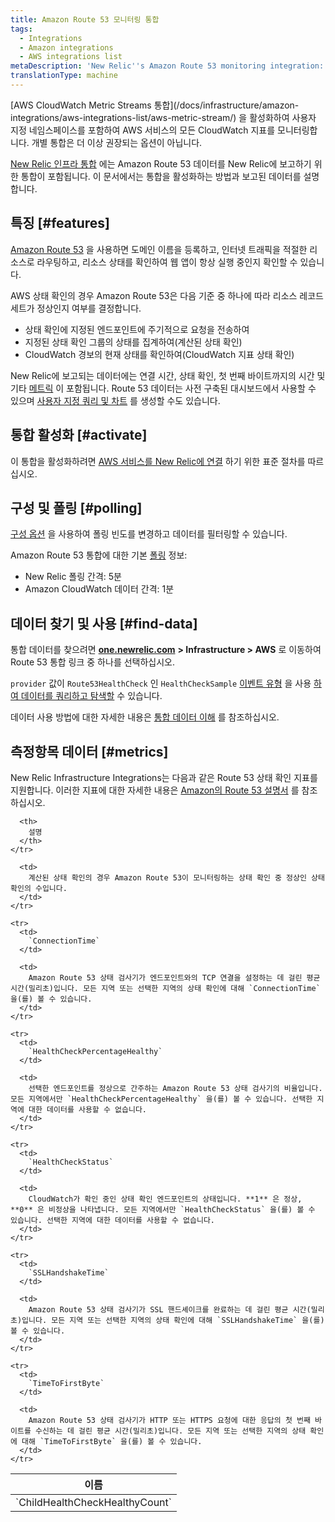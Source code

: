 ```yaml
---
title: Amazon Route 53 모니터링 통합
tags:
  - Integrations
  - Amazon integrations
  - AWS integrations list
metaDescription: 'New Relic''s Amazon Route 53 monitoring integration: how to activate it and a description of the data reported.'
translationType: machine
---
```


<Callout variant="important">
  [AWS CloudWatch Metric Streams 통합](/docs/infrastructure/amazon-integrations/aws-integrations-list/aws-metric-stream/) 을 활성화하여 사용자 지정 네임스페이스를 포함하여 AWS 서비스의 모든 CloudWatch 지표를 모니터링합니다. 개별 통합은 더 이상 권장되는 옵션이 아닙니다.
</Callout>

[New Relic 인프라 통합](/docs/infrastructure/integrations-getting-started/getting-started/introduction-infrastructure-integrations) 에는 Amazon Route 53 데이터를 New Relic에 보고하기 위한 통합이 포함됩니다. 이 문서에서는 통합을 활성화하는 방법과 보고된 데이터를 설명합니다.

## 특징 [#features]

[Amazon Route 53](https://aws.amazon.com/route53/) 을 사용하면 도메인 이름을 등록하고, 인터넷 트래픽을 적절한 리소스로 라우팅하고, 리소스 상태를 확인하여 웹 앱이 항상 실행 중인지 확인할 수 있습니다.

AWS 상태 확인의 경우 Amazon Route 53은 다음 기준 중 하나에 따라 리소스 레코드 세트가 정상인지 여부를 결정합니다.

* 상태 확인에 지정된 엔드포인트에 주기적으로 요청을 전송하여
* 지정된 상태 확인 그룹의 상태를 집계하여(계산된 상태 확인)
* CloudWatch 경보의 현재 상태를 확인하여(CloudWatch 지표 상태 확인)

New Relic에 보고되는 데이터에는 연결 시간, 상태 확인, 첫 번째 바이트까지의 시간 및 기타 [메트릭](#metrics) 이 포함됩니다. Route 53 데이터는 사전 구축된 대시보드에서 사용할 수 있으며 [사용자 지정 쿼리 및 차트](/docs/infrastructure/integrations-getting-started/getting-started/use-integration-data-new-relic-insights) 를 생성할 수도 있습니다.

## 통합 활성화 [#activate]

이 통합을 활성화하려면 [AWS 서비스를 New Relic에 연결](/docs/infrastructure/infrastructure-integrations/getting-started/connect-aws-integrations-infrastructure) 하기 위한 표준 절차를 따르십시오.

## 구성 및 폴링 [#polling]

[구성 옵션](/docs/integrations/new-relic-integrations/getting-started/configure-polling-frequency-data-collection-cloud-integrations) 을 사용하여 폴링 빈도를 변경하고 데이터를 필터링할 수 있습니다.

Amazon Route 53 통합에 대한 기본 [폴링](/docs/infrastructure/amazon-integrations/aws-integrations-list/aws-polling-intervals-infrastructure-integrations) 정보:

* New Relic 폴링 간격: 5분
* Amazon CloudWatch 데이터 간격: 1분

## 데이터 찾기 및 사용 [#find-data]

통합 데이터를 찾으려면 [**one.newrelic.com**](http://one.newrelic.com) **> Infrastructure > AWS** 로 이동하여 Route 53 통합 링크 중 하나를 선택하십시오.

`provider` 값이 `Route53HealthCheck` 인 `HealthCheckSample` [이벤트 유형](/docs/data-apis/understand-data/new-relic-data-types/#event-data) 을 사용 [하여 데이터를 쿼리하고 탐색할](/docs/using-new-relic/data/understand-data/query-new-relic-data) 수 있습니다.

데이터 사용 방법에 대한 자세한 내용은 [통합 데이터 이해](/docs/infrastructure/integrations/find-use-infrastructure-integration-data) 를 참조하십시오.

## 측정항목 데이터 [#metrics]

New Relic Infrastructure Integrations는 다음과 같은 Route 53 상태 확인 지표를 지원합니다. 이러한 지표에 대한 자세한 내용은 [Amazon의 Route 53 설명서](http://docs.aws.amazon.com/AmazonCloudWatch/latest/monitoring/r53-metricscollected_shared.html) 를 참조하십시오.

<table>
  <thead>
    <tr>
      <th style={{ width: "315px" }}>
        이름
      </th>

      <th>
        설명
      </th>
    </tr>
  </thead>

  <tbody>
    <tr>
      <td>
        `ChildHealthCheckHealthyCount`
      </td>

      <td>
        계산된 상태 확인의 경우 Amazon Route 53이 모니터링하는 상태 확인 중 정상인 상태 확인의 수입니다.
      </td>
    </tr>

    <tr>
      <td>
        `ConnectionTime`
      </td>

      <td>
        Amazon Route 53 상태 검사기가 엔드포인트와의 TCP 연결을 설정하는 데 걸린 평균 시간(밀리초)입니다. 모든 지역 또는 선택한 지역의 상태 확인에 대해 `ConnectionTime` 을(를) 볼 수 있습니다.
      </td>
    </tr>

    <tr>
      <td>
        `HealthCheckPercentageHealthy`
      </td>

      <td>
        선택한 엔드포인트를 정상으로 간주하는 Amazon Route 53 상태 검사기의 비율입니다. 모든 지역에서만 `HealthCheckPercentageHealthy` 을(를) 볼 수 있습니다. 선택한 지역에 대한 데이터를 사용할 수 없습니다.
      </td>
    </tr>

    <tr>
      <td>
        `HealthCheckStatus`
      </td>

      <td>
        CloudWatch가 확인 중인 상태 확인 엔드포인트의 상태입니다. **1** 은 정상, **0** 은 비정상을 나타냅니다. 모든 지역에서만 `HealthCheckStatus` 을(를) 볼 수 있습니다. 선택한 지역에 대한 데이터를 사용할 수 없습니다.
      </td>
    </tr>

    <tr>
      <td>
        `SSLHandshakeTime`
      </td>

      <td>
        Amazon Route 53 상태 검사기가 SSL 핸드셰이크를 완료하는 데 걸린 평균 시간(밀리초)입니다. 모든 지역 또는 선택한 지역의 상태 확인에 대해 `SSLHandshakeTime` 을(를) 볼 수 있습니다.
      </td>
    </tr>

    <tr>
      <td>
        `TimeToFirstByte`
      </td>

      <td>
        Amazon Route 53 상태 검사기가 HTTP 또는 HTTPS 요청에 대한 응답의 첫 번째 바이트를 수신하는 데 걸린 평균 시간(밀리초)입니다. 모든 지역 또는 선택한 지역의 상태 확인에 대해 `TimeToFirstByte` 을(를) 볼 수 있습니다.
      </td>
    </tr>
  </tbody>
</table>